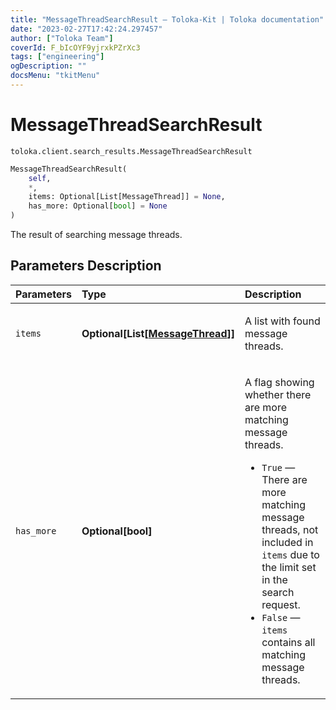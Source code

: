 ```yaml
---
title: "MessageThreadSearchResult — Toloka-Kit | Toloka documentation"
date: "2023-02-27T17:42:24.297457"
author: ["Toloka Team"]
coverId: F_bIcOYF9yjrxkPZrXc3
tags: ["engineering"]
ogDescription: ""
docsMenu: "tkitMenu"
---
```


# MessageThreadSearchResult
`toloka.client.search_results.MessageThreadSearchResult`

```python
MessageThreadSearchResult(
    self,
    *,
    items: Optional[List[MessageThread]] = None,
    has_more: Optional[bool] = None
)
```

The result of searching message threads.

## Parameters Description

| Parameters | Type | Description |
| :----------| :----| :-----------|
`items`|**Optional\[List\[[MessageThread](/docs/toloka-kit/reference/toloka.client.message_thread.MessageThread)\]\]**|<p>A list with found message threads.</p>
`has_more`|**Optional\[bool\]**|<p>A flag showing whether there are more matching message threads.</p> <ul> <li>`True` — There are more matching message threads, not included in `items` due to the limit set in the search request.</li> <li>`False` — `items` contains all matching message threads.</li> </ul>